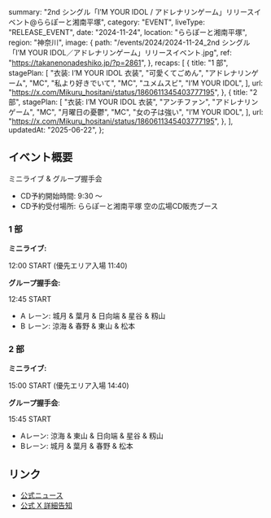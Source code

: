   summary: "2nd シングル「I’M YOUR IDOL / アドレナリンゲーム」リリースイベント@ららぽーと湘南平塚",
  category: "EVENT",
  liveType: "RELEASE_EVENT",
  date: "2024-11-24",
  location: "ららぽーと湘南平塚",
  region: "神奈川",
  image: {
    path: "/events/2024/2024-11-24_2nd シングル「I’M YOUR IDOL／アドレナリンゲーム」リリースイベント.jpg",
    ref: "https://takanenonadeshiko.jp/?p=2861",
  },
  recaps: [
    {
      title: "1 部",
      stagePlan: [
        "衣装: I’M YOUR IDOL 衣装",
        "可愛くてごめん",
        "アドレナリンゲーム",
        "MC",
        "私より好きでいて",
        "MC",
        "ユメムスビ",
        "I’M YOUR IDOL",
      ],
      url: "https://x.com/Mikuru_hositani/status/1860611345403777195",
    },
    {
      title: "2 部",
      stagePlan: [
        "衣装: I’M YOUR IDOL 衣装",
        "アンチファン",
        "アドレナリンゲーム",
        "MC",
        "月曜日の憂鬱",
        "MC",
        "女の子は強い",
        "I’M YOUR IDOL",
      ],
      url: "https://x.com/Mikuru_hositani/status/1860611345403777195",
    },
  ],
  updatedAt: "2025-06-22",
};

## イベント概要

ミニライブ & グループ握手会

- CD予約開始時間: 9:30 〜
- CD予約受付場所: ららぽーと湘南平塚 空の広場CD販売ブース

### 1 部

**ミニライブ:**

12:00 START (優先エリア入場 11:40)

**グループ握手会:**

12:45 START

- A レーン: 城月 & 葉月 & 日向端 & 星谷 & 籾山
- B レーン: 涼海 & 春野 & 東山 & 松本

### 2 部

**ミニライブ:**

15:00 START (優先エリア入場 14:40)

**グループ握手会**:

15:45 START

- Aレーン: 涼海 & 東山 & 日向端 & 星谷 & 籾山
- Bレーン: 城月 & 葉月 & 春野 & 松本

## リンク

- [公式ニュース](https://takanenonadeshiko.jp/?p=2861)
- [公式 X 詳細告知](https://x.com/takanenofficial/status/1857349224863813931)
